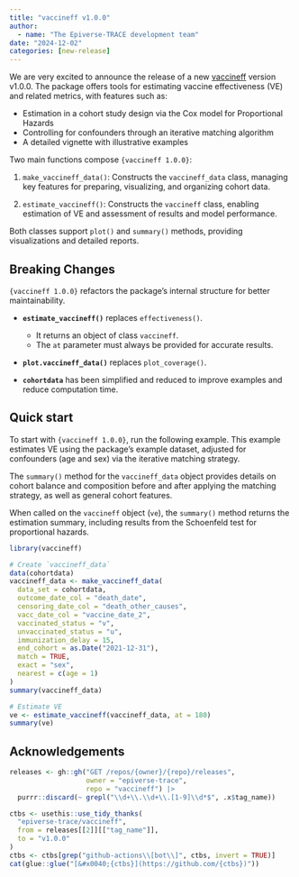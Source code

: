 ```yaml
---
title: "vaccineff v1.0.0"
author:
  - name: "The Epiverse-TRACE development team"
date: "2024-12-02"
categories: [new-release]
---
```


We are very excited to announce the release of a new [vaccineff](https://epiverse-trace.github.io/vaccineff/) version v1.0.0.
The package offers tools for estimating vaccine effectiveness (VE) and related
metrics, with features such as:

* Estimation in a cohort study design via the Cox model for Proportional Hazards  
* Controlling for confounders through an iterative matching algorithm  
* A detailed vignette with illustrative examples

Two main functions compose `{vaccineff 1.0.0}`:

1. `make_vaccineff_data()`: Constructs the `vaccineff_data` class, managing key
features for preparing, visualizing, and organizing cohort data.

2. `estimate_vaccineff()`: Constructs the `vaccineff` class, enabling estimation
of VE and assessment of results and model performance.

Both classes support `plot()` and `summary()` methods, providing visualizations
and detailed reports.

## Breaking Changes

`{vaccineff 1.0.0}` refactors the package's internal structure for better
maintainability.

* **`estimate_vaccineff()`** replaces `effectiveness()`.
  * It returns an object of class `vaccineff`.
  * The `at` parameter must always be provided for accurate results.

* **`plot.vaccineff_data()`** replaces `plot_coverage()`.

* **`cohortdata`** has been simplified and reduced to improve examples and
  reduce computation time.

## Quick start

To start with `{vaccineff 1.0.0}`, run the following example.
This example estimates VE using the package's example dataset, adjusted
for confounders (age and sex) via the iterative matching strategy.

The `summary()` method for the `vaccineff_data` object provides details
on cohort balance and composition before and after applying the matching
strategy, as well as general cohort features.

When called on the `vaccineff` object (`ve`), the `summary()` method
returns the estimation summary, including results from the Schoenfeld
test for proportional hazards.


```r
library(vaccineff)

# Create `vaccineff_data`
data(cohortdata)
vaccineff_data <- make_vaccineff_data(
  data_set = cohortdata,
  outcome_date_col = "death_date",
  censoring_date_col = "death_other_causes",
  vacc_date_col = "vaccine_date_2",
  vaccinated_status = "v",
  unvaccinated_status = "u",
  immunization_delay = 15,
  end_cohort = as.Date("2021-12-31"),
  match = TRUE,
  exact = "sex",
  nearest = c(age = 1)
)
summary(vaccineff_data)

# Estimate VE
ve <- estimate_vaccineff(vaccineff_data, at = 180)
summary(ve)
```

## Acknowledgements

```r
releases <- gh::gh("GET /repos/{owner}/{repo}/releases",
                   owner = "epiverse-trace",
                   repo = "vaccineff") |>
  purrr::discard(~ grepl("\\d+\\.\\d+\\.[1-9]\\d*$", .x$tag_name))

ctbs <- usethis::use_tidy_thanks(
  "epiverse-trace/vaccineff",
  from = releases[[2]][["tag_name"]],
  to = "v1.0.0"
)
ctbs <- ctbs[grep("github-actions\\[bot\\]", ctbs, invert = TRUE)]
cat(glue::glue("[&#x0040;{ctbs}](https://github.com/{ctbs})"))
```
